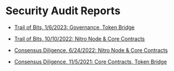 # Security Audit Reports

- [Trail of Bits, 1/6/2023: Governance, Token Bridge ](https://github.com/ArbitrumFoundation/governance/blob/master/audits/trail_of_bits_governance_report_1_6_2023.pdf)

- [Trail of Bits, 10/10/2022: Nitro Node & Core Contracts](https://github.com/OffchainLabs/nitro/blob/master/audits/Trail_Of_Bits_Nitro_10_2022.pdf)

- [ Consensus Diligence, 6/24/2022: Nitro Node & Core Contracts](https://github.com/OffchainLabs/nitro/blob/master/audits/ConsenSys_Diligence_Nitro_Contracts_5_2022.pdf)

- [ Consensus Diligence, 11/5/2021: Core Contracts, Token Bridge](https://github.com/OffchainLabs/nitro/blob/master/audits/ConsenSys_Diligence_Arbitrum_Contracts_11_2021.pdf)
